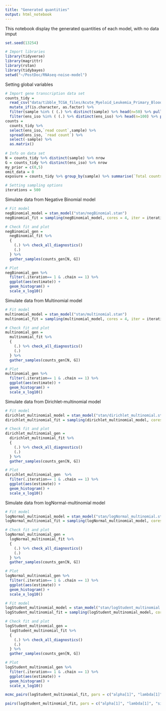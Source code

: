 ```yaml
---
title: "Generated quantities"
output: html_notebook
---
```


This notebook display the generated quantities of each model, with no data imput

```r

set.seed(13254)

# Import libraries
library(tidyverse)
library(magrittr)
library(rstan)
library(tidybayes)
setwd("~/PostDoc/RNAseq-noise-model")
```

Setting global variables

```r

# Import gene transcription data set
counts_tidy = 
  read_csv("data/tibble_TCGA_files/Acute_Myeloid_Leukemia_Primary_Blood_Derived_Cancer_-_Peripheral_Blood.csv") %>%
  mutate_if(is.character, as.factor) %>%
  filter(sample %in% ( (.) %>% distinct(sample) %>% head(n=50) %>% pull(sample)) ) %>%
  filter(ens_iso %in% ( (.) %>% distinct(ens_iso) %>% head(n=100) %>% pull(ens_iso)) ) 
counts = 
  counts_tidy %>% 
  select(ens_iso,`read count`,sample) %>% 
  spread(ens_iso, `read count`) %>% 
  select(-sample) %>% 
  as.matrix()
  
# Info on data set
N = counts_tidy %>% distinct(sample) %>% nrow
G = counts_tidy %>% distinct(ens_iso) %>% nrow
my_prior = c(0,5)
omit_data = 0
exposure = counts_tidy %>% group_by(sample) %>% summarise(`Total counts` = sum(`read count`)) %>% pull(`Total counts`)

# Setting sampling options
iterations = 500
```

Simulate data from Negative Binomial model

```r

# Fit model
negBinomial_model = stan_model("stan/negBinomial.stan")
negBinomial_fit = sampling(negBinomial_model, cores = 4, iter = iterations)

# Check fit and plot
negBinomial_gen = 
  negBinomial_fit %>% 
  { 
    (.) %>% check_all_diagnostics()
    (.)
  } %>% 
  gather_samples(counts_gen[N, G]) 

# Plot
negBinomial_gen %>%
  filter(.iteration== 1 & .chain == 1) %>%
  ggplot(aes(estimate)) +
  geom_histogram() +
  scale_x_log10()

```

Simulate data from Multinomial model

```r

# Fit model
multinomial_model = stan_model("stan/multinomial.stan")
multinomial_fit = sampling(multinomial_model, cores = 4, iter = iterations)

# Check fit and plot
multinomial_gen = 
  multinomial_fit %>% 
  { 
    (.) %>% check_all_diagnostics()
    (.)
  } %>% 
  gather_samples(counts_gen[N, G]) 

# Plot
multinomial_gen %>%
  filter(.iteration== 1 & .chain == 1) %>%
  ggplot(aes(estimate)) +
  geom_histogram() +
  scale_x_log10()

```

Simulate data from Dirichlet-multinomial model

```r

# Fit model
dirichlet_multinomial_model = stan_model("stan/dirichlet_multinomial.stan")
dirichlet_multinomial_fit = sampling(dirichlet_multinomial_model, cores = 4, iter = iterations)

# Check fit and plot
dirichlet_multinomial_gen = 
  dirichlet_multinomial_fit %>% 
  { 
    (.) %>% check_all_diagnostics()
    (.)
  } %>% 
  gather_samples(counts_gen[N, G]) 

# Plot
dirichlet_multinomial_gen  %>%
  filter(.iteration== 1 & .chain == 1) %>%
  ggplot(aes(estimate)) +
  geom_histogram() +
  scale_x_log10()


```

Simulate data from logNormal-multinomial model

```r

# Fit model
logNormal_multinomial_model = stan_model("stan/logNormal_multinomial.stan")
logNormal_multinomial_fit = sampling(logNormal_multinomial_model, cores = 4, iter = iterations)

# Check fit and plot
logNormal_multinomial_gen = 
  logNormal_multinomial_fit %>% 
  { 
    (.) %>% check_all_diagnostics()
    (.)
  } %>% 
  gather_samples(counts_gen[N, G]) 

# Plot
logNormal_multinomial_gen %>%
  filter(.iteration== 1 & .chain == 1) %>%
  ggplot(aes(estimate)) +
  geom_histogram() +
  scale_x_log10()

```

```r

# Fit model
logStudent_multinomial_model = stan_model("stan/logStudent_multinomial.stan")
logStudent_multinomial_fit = sampling(logStudent_multinomial_model, cores = 4, iter = iterations)

# Check fit and plot
logStudent_multinomial_gen = 
  logStudent_multinomial_fit %>% 
  { 
    (.) %>% check_all_diagnostics()
    (.)
  } %>% 
  gather_samples(counts_gen[N, G]) 

# Plot
logStudent_multinomial_gen %>%
  filter(.iteration== 1 & .chain == 1) %>%
  ggplot(aes(estimate)) +
  geom_histogram() +
  scale_x_log10()
```


```r

mcmc_pairs(logStudent_multinomial_fit, pars = c("alpha[1]", "lambda[1]", "sigma"), off_diag_args = list(size = 1.5))

pairs(logStudent_multinomial_fit, pars = c("alpha[1]", "lambda[1]", "sigma"))
```


